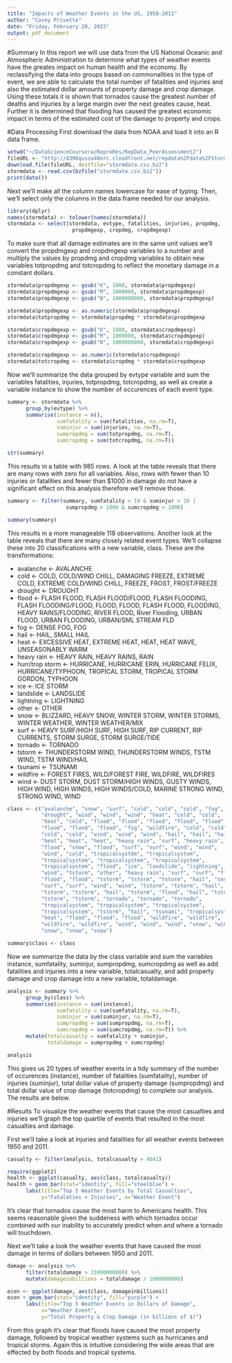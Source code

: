 ```yaml
---
title: "Impacts of Weather Events in the US, 1950-2011"
author: "Casey Privette"
date: "Friday, February 20, 2015"
output: pdf_document
---
```


#Summary
In this report we will use data from the US National Oceanic and Atmospheric Administration to determine what types of weather events have the greates impact on human health and the economy. By reclassifying the data into groups based on commonalities in the type of event, we are able to calculate the total number of fatalities and injuries and also the estimated dollar amounts of property damage and crop damage. Using these totals it is shown that tornados cause the greatest number of deaths and injuries by a large margin over the next greates cause, heat. Further it is determined that flooding has caused the greatest economic impact in terms of the estimated cost of the damage to property and crops.

#Data Processing
First download the data from NOAA and load it into an R data frame.
```r
setwd("~/DataScienceCoursera/ReproRes/RepData_PeerAssessment2")
fileURL <- "http://d396qusza40orc.cloudfront.net/repdata%2Fdata%2FStormData.csv.bz2"
download.file(fileURL, destfile="stormdata.csv.bz2")
stormdata <- read.csv(bzfile("stormdata.csv.bz2"))
print(date())
```

Next we'll make all the column names lowercase for ease of typing. Then, we'll select only the columns in the data frame needed for our analysis.
```r
library(dplyr)
names(stormdata) <- tolower(names(stormdata))
stormdata <- select(stormdata, evtype, fatalities, injuries, propdmg, 
                     propdmgexp, cropdmg, cropdmgexp)
```

To make sure that all damage estimates are in the same unit values we'll convert the propdmgexp and cropdmgexp variables to a number and multiply the values by propdmg and cropdmg variables to obtain new variables totpropdmg and totcropdmg to reflect the monetary damage in a constant dollars.
```r
stormdata$propdmgexp <- gsub("K", 1000, stormdata$propdmgexp)
stormdata$propdmgexp <- gsub("M", 1000000, stormdata$propdmgexp)
stormdata$propdmgexp <- gsub("B", 1000000000, stormdata$propdmgexp)

stormdata$propdmgexp <- as.numeric(stormdata$propdmgexp)
stormdata$totpropdmg <- stormdata$propdmg * stormdata$propdmgexp

stormdata$cropdmgexp <- gsub("K", 1000, stormdata$cropdmgexp)
stormdata$cropdmgexp <- gsub("M", 1000000, stormdata$cropdmgexp)
stormdata$cropdmgexp <- gsub("B", 1000000000, stormdata$cropdmgexp)

stormdata$cropdmgexp <- as.numeric(stormdata$cropdmgexp)
stormdata$totcropdmg <- stormdata$cropdmg * stormdata$cropdmgexp
```

Now we'll summarize the data grouped by evtype variable and sum the variables fatalities, injuries, totpropdmg, totcropdmg, as well as create a variable instance to show the number of occurences of each event type.
```r
summary <- stormdata %>%
      group_by(evtype) %>%
      summarise(instance = n(),
                sumfatality = sum(fatalities, na.rm=T),
                suminjur = sum(injuries, na.rm=T),
                sumpropdmg = sum(totpropdmg, na.rm=T),
                sumcropdmg = sum(totcropdmg, na.rm=T))

str(summary)
```

This results in a table with 985 rows. A look at the table reveals that there are many rows with zero for all variables. Also, rows with fewer than 10 injuries or fatalities and fewer than $1000 in damage do not have a significant effect on this analysis therefore we'll remove those.

```r
summary <- filter(summary, sumfatality > 10 & suminjur > 10 |
                   sumpropdmg > 1000 & sumcropdmg > 1000)

summary(summary)
```

This results in a more manageable 118 observations. Another look at the table reveals that there are many closely related event types. We'll collapse these into 20 classifications with a new variable, class. These are the transformations:

* avalanche <- AVALANCHE
* cold <- COLD, COLD/WIND CHILL, DAMAGING FREEZE, EXTREME COLD, EXTREME COLD/WIND CHILL, FREEZE, FROST, FROST/FREEZE
* drought <- DROUGHT
* flood <- FLASH FLOOD, FLASH FLOOD/FLOOD, FLASH FLOODING, FLASH FLOODING/FLOOD, FLOOD, FLOOD, FLASH FLOOD, FLOODING, HEAVY RAINS/FLOODING, RIVER FLOOD, River Flooding, URBAN FLOOD, URBAN FLOODING, URBAN/SML STREAM FLD
* fog <- DENSE FOG, FOG
* hail <- HAIL, SMALL HAIL
* heat <- EXCESSIVE HEAT, EXTREME HEAT, HEAT, HEAT WAVE, UNSEASONABLY WARM
* heavy rain <- HEAVY RAIN, HEAVY RAINS, RAIN
* hurr/trop storm <- HURRICANE, HURRICANE ERIN, HURRICANE FELIX, HURRICANE/TYPHOON, TROPICAL STORM, TROPICAL STORM GORDON, TYPHOON
* ice <- ICE STORM
* landslide <- LANDSLIDE
* lightning <- LIGHTNING
* other <- OTHER
* snow <- BLIZZARD, HEAVY SNOW, WINTER STORM, WINTER STORMS, WINTER WEATHER, WINTER WEATHER/MIX
* surf <- HEAVY SURF/HIGH SURF, HIGH SURF, RIP CURRENT, RIP CURRENTS, STORM SURGE, STORM SURGE/TIDE
* tornado <- TORNADO
* tstorm <- THUNDERSTORM WIND, THUNDERSTORM WINDS, TSTM WIND, TSTM WIND/HAIL
* tsunami <- TSUNAMI
* wildfire <- FOREST FIRES, WILD/FOREST FIRE, WILDFIRE, WILDFIRES
* wind <- DUST STORM, DUST STORM/HIGH WINDS, GUSTY WINDS, HIGH WIND, HIGH WINDS, HIGH WINDS/COLD, MARINE STRONG WIND, STRONG WIND, WIND

```r
class <- c("avalanche", "snow", "surf", "cold", "cold", "cold", "fog", 
           "drought", "wind", "wind", "wind", "heat", "cold", "cold", 
           "heat", "cold", "flood", "flood", "flood", "flood", "flood", 
           "flood", "flood", "flood", "fog", "wildfire", "cold", "cold", 
           "cold", "cold", "wind", "wind", "wind", "hail", "hail", "hail", 
           "heat", "heat", "heat", "heavy rain", "surf", "heavy rain", 
           "flood", "snow", "flood", "surf", "surf", "wind", "wind", 
           "wind", "cold", "tropicalsystem", "tropicalsystem", 
           "tropicalsystem", "tropicalsystem", "tropicalsystem", 
           "tropicalsystem", "flood", "ice", "landslide", "lightning", 
           "wind", "tstorm", "other", "heavy rain", "surf", "surf", "flood", 
           "flood", "flood", "tstorm", "tstorm", "tstorm", "hail", "snow", 
           "surf", "surf", "wind", "wind", "tstorm", "tstorm", "hail", 
           "tstorm", "tstorm", "hail", "tstorm", "flood", "hail", "tstorm", 
           "tstorm", "tstorm", "tornado", "tornado", "tornado", 
           "tropicalsystem", "tropicalsystem", "tropicalsystem", 
           "tropicalsystem", "tstorm", "hail", "tsunami", "tropicalsystem", 
           "heat", "flood", "flood", "flood", "wildfire", "wildfire", 
           "wildfire", "wildfire", "wind", "wind", "wind", "snow", "wind", 
           "snow", "snow", "snow")

summary$class <- class
```

Now we summarize the data by the class variable and sum the variables instance, sumfatality, suminjur, sumpropdmg, sumcropdmg as well as add fatalities and injuries into a new variable, totalcasualty, and add property damage and crop damage into a new variable, totaldamage.
```r
analysis <- summary %>%
      group_by(class) %>%
      summarise(instance = sum(instance),
                sumfatality = sum(sumfatality, na.rm=T),
                suminjur = sum(suminjur, na.rm=T),
                sumpropdmg = sum(sumpropdmg, na.rm=T),
                sumcropdmg = sum(sumcropdmg, na.rm=T)) %>%
      mutate(totalcasualty = sumfatality + suminjur,
             totaldamage = sumpropdmg + sumcropdmg)

analysis
```

This gives us 20 types of weather events in a tidy summary of the number of occurences (instance), number of fatalities (sumfatality), number of injuries (suminjur), total dollar value of property damage (sumpropdmg) and total dollar value of crop damage (totcropdmg) to complete our analysis. The results are below.

#Results
To visualize the weather events that cause the most casualties and injuries we'll graph the top quartile of events that resulted in the most casualties and damage.  
  
First we'll take a look at injuries and fatalities for all weather events between 1950 and 2011.

```r
casualty <- filter(analysis, totalcasualty > 4641)

require(ggplot2)
health <- ggplot(casualty, aes(class, totalcasualty))
health + geom_bar(stat="identity", fill="steelblue") + 
      labs(title="Top 5 Weather Events by Total Casualties", 
           y="Fatalaties + Injuries", x="Weather Event")
```

It's clear that tornados cause the most harm to Americans health. This seems reasonable given the suddeness with which tornados occur combined with our inability to accurately predict when and where a tornado will touchdown.  
  
  
Next we'll take a look the weather events that have caused the most damage in terms of dollars between 1950 and 2011.
```r
damage <- analysis %>%
      filter(totaldamage > 15990000000) %>%
      mutate(damageinbillions = totaldamage / 1000000000)

econ <- ggplot(damage, aes(class, damageinbillions))
econ + geom_bar(stat="identity", fill="purple") +
      labs(title="Top 5 Weather Events in Dollars of Damage", 
           x="Weather Event", 
           y="Total Property & Crop Damage (in billions of $)")
```

From this graph it's clear that floods have caused the most property damage, followed by tropical weather systems such as hurricanes and tropical storms. Again this is intuitive considering the wide areas that are effected by both floods and tropical systems.
